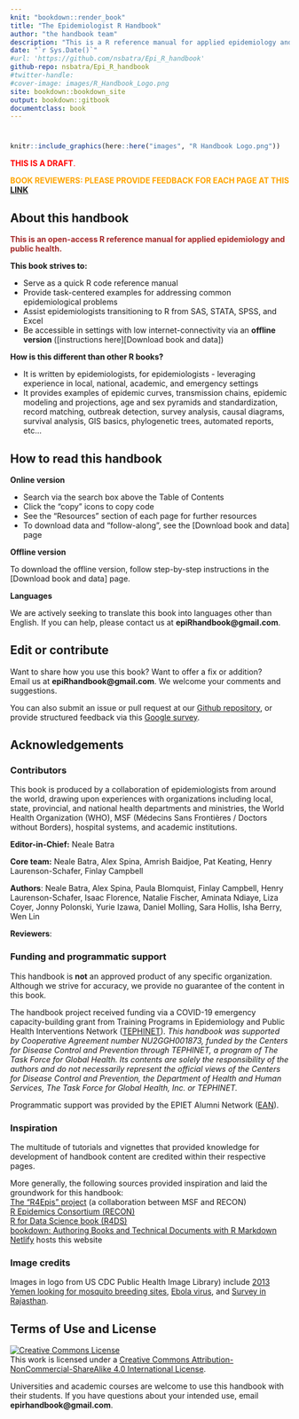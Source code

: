 ```yaml
---
knit: "bookdown::render_book"
title: "The Epidemiologist R Handbook"
author: "the handbook team"
description: "This is a R reference manual for applied epidemiology and public health."  
date: "`r Sys.Date()`"
#url: 'https://github.com/nsbatra/Epi_R_handbook'
github-repo: nsbatra/Epi_R_handbook
#twitter-handle: 
#cover-image: images/R_Handbook_Logo.png
site: bookdown::bookdown_site
output: bookdown::gitbook
documentclass: book
---
```



#  {-}

```r
knitr::include_graphics(here::here("images", "R Handbook Logo.png"))
```

<meta http-equiv="Content-Type" content="text/html; charset=utf-8">

<span style="color: red;">**THIS IS A DRAFT**.</span>

<span style="color: orange;">**BOOK REVIEWERS: PLEASE PROVIDE FEEDBACK FOR EACH PAGE AT THIS [LINK](https://forms.gle/4RNdRRLGx67xW9yq9)**</span>


<!-- ======================================================= -->
## About this handbook {-}

<span style="color: brown;">**This is an open-access R reference manual for applied epidemiology and public health.**</span>

**This book strives to:**  

* Serve as a quick R code reference manual  
* Provide task-centered examples for addressing common epidemiological problems  
* Assist epidemiologists transitioning to R from SAS, STATA, SPSS, and Excel  
* Be accessible in settings with low internet-connectivity via an **offline version** ([instructions here][Download book and data])  

**How is this different than other R books?**  

* It is written by epidemiologists, for epidemiologists - leveraging experience in local, national, academic, and emergency settings  
* It provides examples of epidemic curves, transmission chains, epidemic modeling and projections, age and sex pyramids and standardization, record matching, outbreak detection, survey analysis, causal diagrams, survival analysis, GIS basics, phylogenetic trees, automated reports, etc...  



<!-- ======================================================= -->
## How to read this handbook {-} 

**Online version**  

* Search via the search box above the Table of Contents 
* Click the "copy" icons to copy code  
* See the "Resources" section of each page for further resources  
* To download data and "follow-along", see the [Download book and data] page  

**Offline version**  

To download the offline version, follow step-by-step instructions in the [Download book and data] page.  

**Languages**  

We are actively seeking to translate this book into languages other than English. If you can help, please contact us at **epiRhandbook@gmail.com**.  


<!-- ======================================================= -->
## Edit or contribute {-}

Want to share how you use this book? Want to offer a fix or addition?  
Email us at **epiRhandbook@gmail.com**. We welcome your comments and suggestions. 

You can also submit an issue or pull request at our [Github repository](https://github.com/nsbatra/R_epi_handbook), or provide structured feedback via this [Google survey](https://forms.gle/4RNdRRLGx67xW9yq9).  



<!-- ======================================================= -->
## Acknowledgements {-}  


### Contributors {-}  

This book is produced by a collaboration of epidemiologists from around the world, drawing upon experiences with organizations including local, state, provincial, and national health departments and ministries, the World Health Organization (WHO), MSF (Médecins Sans Frontières / Doctors without Borders), hospital systems, and academic institutions.

**Editor-in-Chief:** Neale Batra 

**Core team:** Neale Batra, Alex Spina, Amrish Baidjoe, Pat Keating, Henry Laurenson-Schafer, Finlay Campbell  

**Authors**: Neale Batra, Alex Spina, Paula Blomquist, Finlay Campbell, Henry Laurenson-Schafer, Isaac Florence, Natalie Fischer, Aminata Ndiaye, Liza Coyer, Jonny Polonski, Yurie Izawa, Daniel Molling, Sara Hollis, Isha Berry, Wen Lin  

**Reviewers**: 

### Funding and programmatic support {-}  

This handbook is **not** an approved product of any specific organization. Although we strive for accuracy, we provide no guarantee of the content in this book.  

The handbook project received funding via a COVID-19 emergency capacity-building grant from Training Programs in Epidemiology and Public Health Interventions Network ([TEPHINET](https://www.tephinet.org/)). *This handbook was supported by Cooperative Agreement number NU2GGH001873, funded by the Centers for Disease Control and Prevention through TEPHINET, a program of The Task Force for Global Health. Its contents are solely the responsibility of the authors and do not necessarily represent the official views of the Centers for Disease Control and Prevention, the Department of Health and Human Services, The Task Force for Global Health, Inc. or TEPHINET.*

Programmatic support was provided by the EPIET Alumni Network ([EAN](https://epietalumni.net/)).  



### Inspiration {-}  

The multitude of tutorials and vignettes that provided knowledge for development of handbook content are credited within their respective pages.  

More generally, the following sources provided inspiration and laid the groundwork for this handbook:  
[The "R4Epis" project](https://r4epis.netlify.app/) (a collaboration between MSF and RECON)  
[R Epidemics Consortium (RECON)](https://www.repidemicsconsortium.org/)  
[R for Data Science book (R4DS)](https://r4ds.had.co.nz/)  
[bookdown: Authoring Books and Technical Documents with R Markdown](https://bookdown.org/yihui/bookdown/)  
[Netlify](https://www.netlify.com) hosts this website  


### Image credits {-}  

Images in logo from US CDC Public Health Image Library) include [2013 Yemen looking for mosquito breeding sites](https://phil.cdc.gov/Details.aspx?pid=19623), [Ebola virus](https://phil.cdc.gov/Details.aspx?pid=23186), and [Survey in Rajasthan](https://phil.cdc.gov/Details.aspx?pid=19838).  


## Terms of Use and License {-}  

<a rel="license" href="http://creativecommons.org/licenses/by-nc-sa/4.0/"><img alt="Creative Commons License" style="border-width:0" src="https://i.creativecommons.org/l/by-nc-sa/4.0/88x31.png" /></a><br />This work is licensed under a <a rel="license" href="http://creativecommons.org/licenses/by-nc-sa/4.0/">Creative Commons Attribution-NonCommercial-ShareAlike 4.0 International License</a>.


Universities and academic courses are welcome to use this handbook with their students. If you have questions about your intended use, email **epirhandbook@gmail.com**.  
